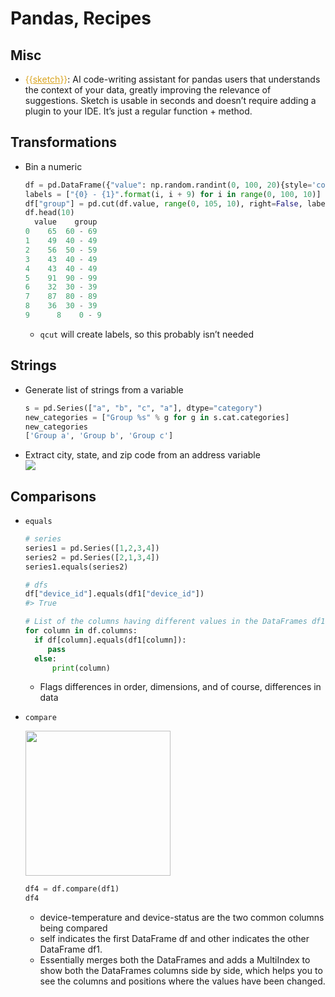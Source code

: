 # Pandas, Recipes {#sec-py-pandas-rec .unnumbered}

## Misc {#sec-py-pandas-rec-misc .unnumbered}

-   [{{]{style="color: goldenrod"}[sketch](https://github.com/approximatelabs/sketch){style="color: goldenrod"}[}}]{style="color: goldenrod"}: AI code-writing assistant for pandas users that understands the context of your data, greatly improving the relevance of suggestions. Sketch is usable in seconds and doesn't require adding a plugin to your IDE. It's just a regular function + method.

## Transformations {#sec-py-pandas-rec-trans .unnumbered}

-   Bin a numeric

    ``` python
    df = pd.DataFrame({"value": np.random.randint(0, 100, 20){style='color: #990000'}[}]{style='color: #990000'})
    labels = ["{0} - {1}".format(i, i + 9) for i in range(0, 100, 10)]
    df["group"] = pd.cut(df.value, range(0, 105, 10), right=False, labels=labels)
    df.head(10)
      value    group
    0    65  60 - 69
    1    49  40 - 49
    2    56  50 - 59
    3    43  40 - 49
    4    43  40 - 49
    5    91  90 - 99
    6    32  30 - 39
    7    87  80 - 89
    8    36  30 - 39
    9      8    0 - 9
    ```

    -   `qcut` will create labels, so this probably isn't needed

## Strings {#sec-py-pandas-rec-strs .unnumbered}

-   Generate list of strings from a variable

    ``` python
    s = pd.Series(["a", "b", "c", "a"], dtype="category")
    new_categories = ["Group %s" % g for g in s.cat.categories]
    new_categories
    ['Group a', 'Group b', 'Group c']
    ```

-   Extract city, state, and zip code from an address variable\
    ![](./_resources/Python,_Pandas,_Recipes.resources/Screenshot%20(1208).png)

## Comparisons {#sec-py-pandas-rec-eda .unnumbered}

-   `equals`

    ``` python
    # series
    series1 = pd.Series([1,2,3,4])
    series2 = pd.Series([2,1,3,4])
    series1.equals(series2)

    # dfs
    df["device_id"].equals(df1["device_id"])
    #> True

    # List of the columns having different values in the DataFrames df1 and df
    for column in df.columns:
      if df[column].equals(df1[column]):
         pass
      else:
          print(column)
    ```

    -   Flags differences in order, dimensions, and of course, differences in data

-   `compare`

    ![](_resources/Python,_Pandas,_Recipes.resources/comp-compare-1.webp){width="232"}

    ``` python
    df4 = df.compare(df1)
    df4
    ```

    -   [device-temperature]{.var-text} and [device-status]{.var-text} are the two common columns being compared
    -   [self]{.arg-text} indicates the first DataFrame [df]{.var-text} and [other]{.arg-text} indicates the other DataFrame [df1]{.var-text}.
    -   Essentially merges both the DataFrames and adds a MultiIndex to show both the DataFrames columns side by side, which helps you to see the columns and positions where the values have been changed.
